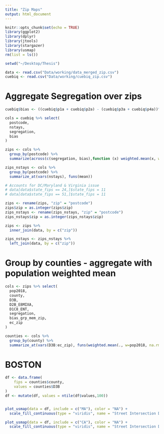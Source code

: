 ```yaml
---
title: "Zip Maps"
output: html_document
---
```


```r
knitr::opts_chunk$set(echo = TRUE)
library(ggplot2)
library(dplyr)
library(jtools)
library(stargazer)
library(usmap)
rm(list = ls())

setwd("~/Desktop/Thesis")

data <- read.csv("Data/working/data_merged_zip.csv")
cuebiq <- read.csv("Data/working/cuebiq_zip.csv")
```

# Aggregate Segregation over zips
```r
cuebiq$bias <- ((cuebiq$p1a + cuebiq$p2a) - (cuebiq$p3a + cuebiq$p4a))^2

cols = cuebiq %>% select(
  postcode,
  nstays,
  segregation,
  bias
)

zips <- cols %>% 
  group_by(postcode) %>% 
  summarize(across(c(segregation, bias),function (x) weighted.mean(x, w=nstays, na.rm=TRUE)))

zips_nstays <- cols %>% 
  group_by(postcode) %>% 
  summarize_at(vars(nstays), funs(mean))

# Accounts for DC/Maryland & Virginia issue
# data[data$state_fips == 24,]$state_fips = 11
# data[data$state_fips == 51,]$state_fips = 11

zips <- rename(zips, "zip" = "postcode")
zips$zip = as.integer(zips$zip)
zips_nstays <- rename(zips_nstays, "zip" = "postcode")
zips_nstays$zip = as.integer(zips_nstays$zip)

zips <- zips %>%
  inner_join(data, by = c("zip"))

zips_nstays <- zips_nstays %>%
  left_join(data, by = c("zip"))
```

# Group by counties - aggregate with population weighted mean
```r
cols <- zips %>% select(
  pop2018,
  county,
  D3B,
  D2B_E8MIXA,
  D1C8_ENT,
  segregation,
  bias_grp_mem_zip,
  ec_zip
)

counties <- cols %>% 
  group_by(county) %>%
  summarize_at(vars(D3B:ec_zip), funs(weighted.mean(., w=pop2018, na.rm=TRUE)))
```

# BOSTON 
```r
df <- data.frame(
    fips = counties$county,
    values = counties$D3B
)
df <- mutate(df, values = ntile(df$values,100))


plot_usmap(data = df, include = c("MA"), color = "NA") + 
  scale_fill_continuous(type = "viridis", name = "Street Intersection Density (Percentile)") + theme(legend.position = "right")

plot_usmap(data = df, include = c("CA"), color = "NA") + 
  scale_fill_continuous(type = "viridis", name = "Street Intersection Density (Percentile)") + theme(legend.position = "right")
```

